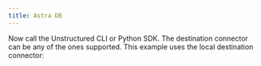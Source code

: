 ```yaml
---
title: Astra DB
---
```



<NewDocument />


<SharedContentAstraDB/>
<SharedAPIKeyURL/>

Now call the Unstructured CLI or Python SDK. The destination connector can be any of the ones supported. This example uses the local destination connector:


<CodeGroup>
  <AstraDBAPISh />
  <AstraDBAPIPyV2 />
  <AstraDBAPIPyV1 />
</CodeGroup>